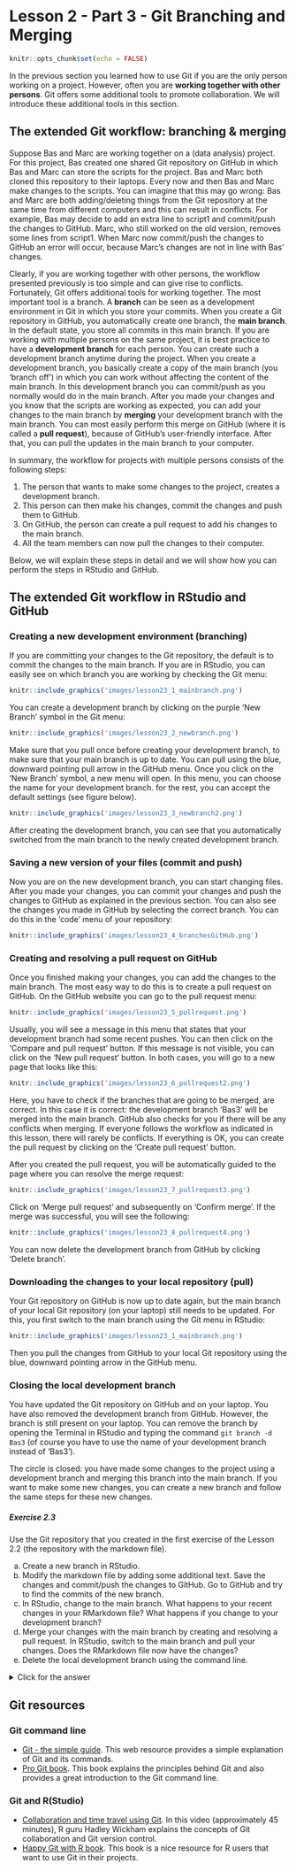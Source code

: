 # Lesson 2 - Part 3 - Git Branching and Merging

```r
knitr::opts_chunk$set(echo = FALSE)
```

In the previous section you learned how to use Git if you are the only person working on a project. However, often you are **working together with other persons**. Git offers some additional tools to promote collaboration. We will introduce these additional tools in this section.

## The extended Git workflow: branching & merging

Suppose Bas and Marc are working together on a (data analysis) project. For this project, Bas created one shared Git repository on GitHub in which Bas and Marc can store the scripts for the project. Bas and Marc both cloned this repository to their laptops. Every now and then Bas and Marc make changes to the scripts. You can imagine that this may go wrong: Bas and Marc are both adding/deleting things from the Git repository at the same time from different computers and this can result in conflicts. For example, Bas may decide to add an extra line to script1 and commit/push the changes to GitHub. Marc, who still worked on the old version, removes some lines from script1. When Marc now commit/push the changes to GitHub an error will occur, because Marc's changes are not in line with Bas' changes. 

Clearly, if you are working together with other persons, the workflow presented previously is too simple and can give rise to conflicts. Fortunately, Git offers additional tools for working together. The most important tool is a branch. A **branch** can be seen as a development environment in Git in which you store your commits. When you create a Git repository in GitHub, you automatically create one branch, the **main branch**. In the default state, you store all commits in this main branch. If you are working with multiple persons on the same project, it is best practice to have a **development branch** for each person. You can create such a development branch anytime during the project. When you create a development branch, you basically create a copy of the main branch (you 'branch off') in which you can work without affecting the content of the main branch. In this development branch you can commit/push as you normally would do in the main branch. After you made your changes and you know that the scripts are working as expected, you can add your changes to the main branch by **merging** your development branch with the main branch. You can most easily perform this merge on GitHub (where it is called a **pull request**), because of GitHub's user-friendly interface. After that, you can pull the updates in the main branch to your computer. 

In summary, the workflow for projects with multiple persons consists of the following steps:

1. The person that wants to make some changes to the project, creates a development branch. 
1. This person can then make his changes, commit the changes and push them to GitHub. 
1. On GitHub, the person can create a pull request to add his changes to the main branch. 
1. All the team members can now pull the changes to their computer.

Below, we will explain these steps in detail and we will show how you can perform the steps in RStudio and GitHub.

## The extended Git workflow in RStudio and GitHub

### Creating a new development environment (branching)

If you are committing your changes to the Git repository, the default is to commit the changes to the main branch. If you are in RStudio, you can easily see on which branch you are working by checking the Git menu:

```r
knitr::include_graphics('images/lesson23_1_mainbranch.png')
```

You can create a development branch by clicking on the purple 'New Branch' symbol in the Git menu: 

```r
knitr::include_graphics('images/lesson23_2_newbranch.png')
```

Make sure that you pull once before creating your development branch, to make sure that your main branch is up to date. You can pull using the blue, downward pointing pull arrow in the GitHub menu. Once you click on the 'New Branch' symbol, a new menu will open. In this menu, you can choose the name for your development branch. for the rest, you can accept the default settings (see figure below). 

```r
knitr::include_graphics('images/lesson23_3_newbranch2.png')
```

After creating the development branch, you can see that you automatically switched from the main branch to the newly created development branch. 

### Saving a new version of your files (commit and push)

Now you are on the new development branch, you can start changing files. After you made your changes, you can commit your changes and push the changes to GitHub as explained in the previous section. You can also see the changes you made in GitHub by selecting the correct branch. You can do this in the 'code' menu of your repository:

```r
knitr::include_graphics('images/lesson23_4_branchesGitHub.png')
```

### Creating and resolving a pull request on GitHub

Once you finished making your changes, you can add the changes to the main branch. The most easy way to do this is to create a pull request on GitHub. On the GitHub website you can go to the pull request menu:

```r
knitr::include_graphics('images/lesson23_5_pullrequest.png')
```

Usually, you will see a message in this menu that states that your development branch had some recent pushes. You can then click on the 'Compare and pull request' button. If this message is not visible, you can click on the 'New pull request' button. In both cases, you will go to a new page that looks like this:

```r
knitr::include_graphics('images/lesson23_6_pullrequest2.png')
```

Here, you have to check if the branches that are going to be merged, are correct. In this case it is correct: the development branch 'Bas3' will be merged into the main branch. GitHub also checks for you if there will be any conflicts when merging. If everyone follows the workflow as indicated in this lesson, there will rarely be conflicts. If everything is OK, you can create the pull request by clicking on the 'Create pull request' button. 

After you created the pull request, you will be automatically guided to the page where you can resolve the merge request:

```r
knitr::include_graphics('images/lesson23_7_pullrequest3.png')
```

Click on 'Merge pull request' and subsequently on 'Confirm merge'. If the merge was successful, you will see the following:

```r
knitr::include_graphics('images/lesson23_8_pullrequest4.png')
```

You can now delete the development branch from GitHub by clicking 'Delete branch'. 

### Downloading the changes to your local repository (pull)

Your Git repository on GitHub is now up to date again, but the main branch of your local Git repository (on your laptop) still needs to be updated. For this, you first switch to the main branch using the Git menu in RStudio:

```r
knitr::include_graphics('images/lesson23_1_mainbranch.png')
```

Then you pull the changes from GitHub to your local Git repository using the blue, downward pointing arrow in the GitHub menu. 

### Closing the local development branch

You have updated the Git repository on GitHub and on your laptop. You have also removed the development branch from GitHub. However, the branch is still present on your laptop. You can remove the branch by opening the Terminal in RStudio and typing the command `git branch -d Bas3` (of course you have to use the name of your development branch instead of 'Bas3').

The circle is closed: you have made some changes to the project using a development branch and merging this branch into the main branch. If you want to make some new changes, you can create a new branch and follow the same steps for these new changes. 

<div class="question">
##### Exercise 2.3

Use the Git repository that you created in the first exercise of the Lesson 2.2 (the repository with the markdown file). 

a) Create a new branch in RStudio. 
b) Modify the markdown file by adding some additional text. Save the changes and commit/push the changes to GitHub. Go to GitHub and try to find the commits of the new branch. 
c) In RStudio, change to the main branch. What happens to your recent changes in your RMarkdown file? What happens if you change to your development branch?
d) Merge your changes with the main branch by creating and resolving a pull request. In RStudio, switch to the main branch and pull your changes. Does the RMarkdown file now have the changes?
e) Delete the local development branch using the command line.
</div>

<details><summary>Click for the answer</summary>

a) - 
b) 
c) The changes disappear, because the changes are only present in the development branch and not in the main branch. If you go back to your development branch, the content reappears.
d) After resolving the pull request on GitHub and pulling the changes to your computer, you should be able to see the file changes in the main branch. 
e) You can delete the branch on your computer using the command `git branch -d <branch-name>`.
</details>


## Git resources

### Git command line

- [Git - the simple guide](http://rogerdudler.github.io/git-guide/). This web resource provides a simple explanation of Git and its commands.
- [Pro Git book](https://git-scm.com/book/en/v2). This book explains the principles behind Git and also provides a great introduction to the Git command line. 

### Git and R(Studio)

- [Collaboration and time travel using Git](https://rstudio.com/resources/webinars/collaboration-and-time-travel-version-control-with-git-github-and-rstudio/). In this video (approximately 45 minutes), R guru Hadley Wickham explains the concepts of Git collaboration and Git version control. 
- [Happy Git with R book](https://happygitwithr.com/). This book is a nice resource for R users that want to use Git in their projects.


